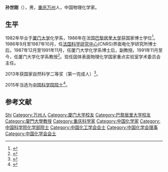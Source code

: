 {{Infobox person
| 姓名     = 孙世刚
| 图像     = 
| 图像说明 = 
| 出生日期 = 1954年7月
| 出生地   = {{CHN}}[[重庆|重庆]][[万州|万州]]
| 死亡日期 = 
| 死亡地   = 
| 国籍       = {{PRC}}
| 籍贯       = [[重庆|重庆]][[万州|万州]]
| 别名     = 
| 知名于   = 
| 职业     = 物理化学
| 母校 = 
*[[厦门大学|厦门大学]]化学系本科
*法国[[巴黎居里大学|巴黎居里大学]]博士
}}
'''孙世刚'''（{{bd|1954年|7月||}}），男，[[重庆|重庆]][[万州|万州]]人，中国物理化学家。

== 生平 ==
1982年毕业于[[厦门大学|厦门大学]]化学系，1986年在法国[[巴黎居里大学|巴黎居里大学]]获国家博士学位<ref>{{cite web|title=孙世刚|url=http://www.casad.cas.cn/aca/373/hxb-201512-t20151224_4502119.html|accessdate=2015-12-28|newspaper=中国科学院|archive-date=2019-02-08|archive-url=https://web.archive.org/web/20190208123600/http://www.casad.cas.cn/aca/373/hxb-201512-t20151224_4502119.html|dead-url=no}}</ref>。1986年9月至1987年10月，任[[法国科学研究中心|法国科学研究中心]](CNRS)界面电化学研究所博士后。1987年12月至1991年11月，任厦门大学化学系博士后，副教授。1991年11月至今，任厦门大学化学系教授<ref>{{cite web|title=孙世刚|url=http://www.2011-ichem.org/mem.asp?classid=&ca=3&id=877|accessdate=2015-12-28|newspaper=能源材料化学协同创新中心|deadurl=yes|archiveurl=https://web.archive.org/web/20160304114808/http://www.2011-ichem.org/mem.asp?classid=&ca=3&id=877|archivedate=2016-03-04}}</ref>。现任固体表面物理化学国家重点实验室学术委员会主任。

2013年获国家自然科学二等奖（第一完成人）<ref>{{cite web|title=孙世刚|url=http://sungroupac.s338.000pc.net/member.asp?b=2&id=799|accessdate=2015-12-28|newspaper=孙世刚教授课题组|archive-url=https://web.archive.org/web/20160304142222/http://sungroupac.s338.000pc.net/member.asp?b=2&id=799|archive-date=2016-03-04|dead-url=yes}}</ref>。

2015年当选为[[中国科学院院士|中国科学院院士]]<ref>{{cite news|title=中国科学院2015年院士增选结果公布|url=http://news.sciencenet.cn/htmlnews/2015/12/333401.shtm|accessdate=2015-12-28|newspaper=科学网|archive-date=2015-12-10|archive-url=https://web.archive.org/web/20151210190443/http://news.sciencenet.cn/htmlnews/2015/12/333401.shtm|dead-url=no}}</ref>。

== 参考文献 ==
{{reflist}}

{{中国科学院化学部院士}}
{{中国化学会会士}}
{{中国化工学会会士}}
{{Navboxes 
| title  = 孙世刚在[[中国化学会_(中华人民共和国)|中国化学会]]的职务
| list1  =
{{中国化学会第二十五届理事会}}
}}

{{Authority control}}
{{DEFAULTSORT:Sun}}
[[Category:孙姓|Shi]]
[[Category:万州人|Category:万州人]]
[[Category:厦门大学校友|Category:厦门大学校友]]
[[Category:巴黎居里大学校友|Category:巴黎居里大学校友]]
[[Category:廈門大學教授|Category:廈門大學教授]]
[[Category:重庆科学家|Category:重庆科学家]]
[[Category:中国化学家|Category:中国化学家]]
[[Category:中国科学院化学部院士|Category:中国科学院化学部院士]]
[[Category:中国化工学会会士|Category:中国化工学会会士]]
[[Category:中国化学会理事|Category:中国化学会理事]]
[[Category:中国化学会会士|Category:中国化学会会士]]
